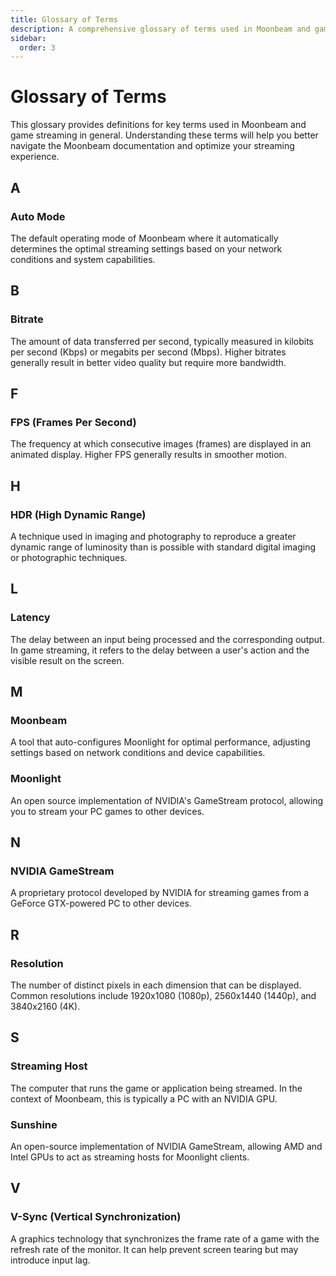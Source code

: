 ```yaml
---
title: Glossary of Terms
description: A comprehensive glossary of terms used in Moonbeam and game streaming
sidebar:
  order: 3
---
```


# Glossary of Terms

This glossary provides definitions for key terms used in Moonbeam and game streaming in general. Understanding these terms will help you better navigate the Moonbeam documentation and optimize your streaming experience.

## A

### Auto Mode
The default operating mode of Moonbeam where it automatically determines the optimal streaming settings based on your network conditions and system capabilities.

## B

### Bitrate
The amount of data transferred per second, typically measured in kilobits per second (Kbps) or megabits per second (Mbps). Higher bitrates generally result in better video quality but require more bandwidth.

## F

### FPS (Frames Per Second)
The frequency at which consecutive images (frames) are displayed in an animated display. Higher FPS generally results in smoother motion.

## H

### HDR (High Dynamic Range)
A technique used in imaging and photography to reproduce a greater dynamic range of luminosity than is possible with standard digital imaging or photographic techniques.

## L

### Latency
The delay between an input being processed and the corresponding output. In game streaming, it refers to the delay between a user's action and the visible result on the screen.

## M

### Moonbeam
A tool that auto-configures Moonlight for optimal performance, adjusting settings based on network conditions and device capabilities.

### Moonlight
An open source implementation of NVIDIA's GameStream protocol, allowing you to stream your PC games to other devices.

## N

### NVIDIA GameStream
A proprietary protocol developed by NVIDIA for streaming games from a GeForce GTX-powered PC to other devices.

## R

### Resolution
The number of distinct pixels in each dimension that can be displayed. Common resolutions include 1920x1080 (1080p), 2560x1440 (1440p), and 3840x2160 (4K).

## S

### Streaming Host
The computer that runs the game or application being streamed. In the context of Moonbeam, this is typically a PC with an NVIDIA GPU.

### Sunshine
An open-source implementation of NVIDIA GameStream, allowing AMD and Intel GPUs to act as streaming hosts for Moonlight clients.

## V

### V-Sync (Vertical Synchronization)
A graphics technology that synchronizes the frame rate of a game with the refresh rate of the monitor. It can help prevent screen tearing but may introduce input lag.
